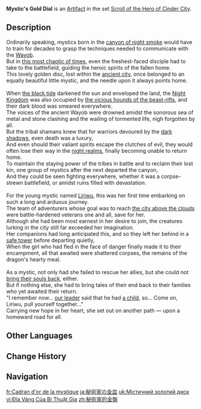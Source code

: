 {{Artifact Infobox
|image = Item Mystic's Gold Dial.png
|set   = Scroll of the Hero of Cinder City
|piece = Sands of Eon
}}
{{Description|A golden disc shaped like a sun. The draconic patterns on it seem to symbolize the cycle of life and death.}}
'''Mystic's Gold Dial''' is an [[Artifact]] in the set [[Scroll of the Hero of Cinder City]].

==Description==
Ordinarily speaking, mystics born in the [[Masters of the Night-Wind|canyon of night smoke]] would have to train for decades to grasp the techniques needed to communicate with the [[Wayob]].<br><!--
-->But in [[Cataclysm|this most chaotic of times]], even the freshest-faced disciple had to take to the battlefield, guiding the heroic spirits of the fallen home.<br><!--
-->This lovely golden disc, lost within the [[Ochkanatlan|ancient city]], once belonged to an equally beautiful little mystic, and the needle upon it always points home.<br><br><!--
-->When [[Abyss|the black tide]] darkened the sun and enveloped the land, the [[Night Kingdom]] was also occupied by [[Riftwolf|the vicious hounds of the beast-rifts]], and their dark blood was smeared everywhere.<br><!--
-->The voices of the ancient Wayob were drowned amidst the sonorous sea of metal and stone clashing and the wailing of tormented life, nigh forgotten by all.<br><!--
-->But the tribal shamans knew that for warriors devoured by the [[Tenebrous Mimiflora|dark shadows]], even death was a luxury,<br><!--
-->And even should their valiant spirits escape the clutches of evil, they would often lose their way in the [[Night Kingdom|night realms]], finally becoming unable to return home.<br><!--
-->To maintain the staying power of the tribes in battle and to reclaim their lost kin, one group of mystics after the next departed the canyon,<br><!--
-->And they could be seen fighting everywhere, whether it was a corpse-strewn battlefield, or amidst ruins filled with devastation.<br><br><!--
-->For the young mystic named [[Liriwu]], this was her first time embarking on such a long and arduous journey.<br><!--
-->The team of adventurers whose goal was to reach [[Legendary Tonatiuh|the city above the clouds]] were battle-hardened veterans one and all, save for her.<br><!--
-->Although she had been most earnest in her desire to join, the creatures lurking in the city still far exceeded her imagination.<br><!--
-->Her companions had long anticipated this, and so they left her behind in a [[Vucub Caquix Tower|safe tower]] before departing quietly,<br><!--
-->When the girl who had fled in the face of danger finally made it to their encampment, all that awaited were shattered corpses, the remains of the dragon's hearty meal.<br><br><!--
-->As a mystic, not only had she failed to rescue her allies, but she could not [[Ode of Resurrection|bring their souls back]], either.<br><!--
-->But if nothing else, she had to bring tales of their end back to their families who yet awaited their return.<br><!--
-->"I remember now... [[Taika|our leader]] said that he had [[Bona|a child]], so... Come on, Liriwu, pull yourself together..."<br><!--
-->Carrying new hope in her heart, she set out on another path &mdash; upon a homeward road for all.

==Other Languages==
{{Other Languages
|en       = Mystic's Gold Dial
|zhs      = 秘术家的金盘
|zhs_rm   = 
|zht      = 秘術家的金盤
|zht_rm   = 
|zh_tl    = 
|ja       = 秘術家の金皿
|ja_rm    = Hijutsuka no Kinbei{{Assumed}}
|ja_tl    = 
|ko       = 비술사의 금 원반
|ko_tl    = 
|es       = Reloj de Sol Dorado de la Mistagoga
|es_tl    = Mystagogue's Golden Sundial
|fr       = Cadran d'or de la mystique
|fr_tl    = Mystic's Gold Dial
|ru       = Золотые часы мистика
|ru_tl    = 
|th       = Mystic's Gold Dial
|vi       = Đĩa Vàng Của Bí Thuật Gia
|vi_tl    = 
|de       = Goldscheibe der Okkultistin
|de_tl    = Occultist's Gold Dial
|id       = Mystic's Gold Dial
|pt       = Prato Dourado do Místico
|pt_tl    = 
|tr       = Mistiğin Altın Saati
|tr_tl    = 
|it       = Meridiana d'oro mistica
|it_tl    = 
}}

==Change History==
{{Change History|5.0}}

==Navigation==
{{Artifact Set Navbox|Scroll of the Hero of Cinder City}}

[[fr:Cadran d'or de la mystique]]
[[ja:秘術家の金皿]]
[[uk:Містичний золотий диск]]
[[vi:Đĩa Vàng Của Bí Thuật Gia]]
[[zh:秘術家的金盤]]